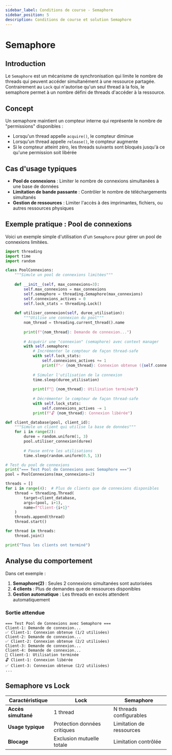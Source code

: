 ```yaml
---
sidebar_label: Conditions de course - Semaphore
sidebar_position: 5
description: Conditions de course et solution Semaphore
---
```


# Semaphore

## Introduction

Le `Semaphore` est un mécanisme de synchronisation qui limite le nombre de
threads qui peuvent accéder simultanément à une ressource partagée.
Contrairement au `Lock` qui n'autorise qu'un seul thread à la fois, le
semaphore permet à un nombre défini de threads d'accéder à la ressource.

## Concept

Un semaphore maintient un compteur interne qui représente le nombre de "permissions" disponibles :
- Lorsqu'un thread appelle `acquire()`, le compteur diminue
- Lorsqu'un thread appelle `release()`, le compteur augmente
- Si le compteur atteint zéro, les threads suivants sont bloqués jusqu'à ce qu'une permission soit libérée

## Cas d'usage typiques

- **Pool de connexions** : Limiter le nombre de connexions simultanées à une base de données
- **Limitation de bande passante** : Contrôler le nombre de téléchargements simultanés
- **Gestion de ressources** : Limiter l'accès à des imprimantes, fichiers, ou autres ressources physiques

## Exemple pratique : Pool de connexions

Voici un exemple simple d'utilisation d'un `Semaphore` pour gérer un pool de
connexions limitées.

```python
import threading
import time
import random

class PoolConnexions:
    """Simule un pool de connexions limitées"""
    
    def __init__(self, max_connexions=3):
        self.max_connexions = max_connexions
        self.semaphore = threading.Semaphore(max_connexions)
        self.connexions_actives = 0
        self.lock_stats = threading.Lock()
    
    def utiliser_connexion(self, duree_utilisation):
        """Utilise une connexion du pool"""
        nom_thread = threading.current_thread().name
        
        print(f"{nom_thread}: Demande de connexion...")
        
        # Acquérir une "connexion" (semaphore) avec context manager
        with self.semaphore:
            # Incrémenter le compteur de façon thread-safe
            with self.lock_stats:
                self.connexions_actives += 1
                print(f"✅ {nom_thread}: Connexion obtenue ({self.connexions_actives}/{self.max_connexions} utilisées)")
            
            # Simuler l'utilisation de la connexion
            time.sleep(duree_utilisation)
            
            print(f"🔄 {nom_thread}: Utilisation terminée")
            
            # Décrémenter le compteur de façon thread-safe
            with self.lock_stats:
                self.connexions_actives -= 1
            print(f"🔓 {nom_thread}: Connexion libérée")

def client_database(pool, client_id):
    """Simule un client qui utilise la base de données"""
    for i in range(2):
        duree = random.uniform(1, 3)
        pool.utiliser_connexion(duree)
        
        # Pause entre les utilisations
        time.sleep(random.uniform(0.5, 1))

# Test du pool de connexions
print("=== Test Pool de Connexions avec Semaphore ===")
pool = PoolConnexions(max_connexions=2)

threads = []
for i in range(4):  # Plus de clients que de connexions disponibles
    thread = threading.Thread(
        target=client_database,
        args=(pool, i+1),
        name=f"Client-{i+1}"
    )
    threads.append(thread)
    thread.start()

for thread in threads:
    thread.join()

print("Tous les clients ont terminé")
```

## Analyse du comportement

Dans cet exemple :

1. **Semaphore(2)** : Seules 2 connexions simultanées sont autorisées
2. **4 clients** : Plus de demandes que de ressources disponibles
3. **Gestion automatique** : Les threads en excès attendent automatiquement

### Sortie attendue

```
=== Test Pool de Connexions avec Semaphore ===
Client-1: Demande de connexion...
✅ Client-1: Connexion obtenue (1/2 utilisées)
Client-2: Demande de connexion...
✅ Client-2: Connexion obtenue (2/2 utilisées)
Client-3: Demande de connexion...
Client-4: Demande de connexion...
🔄 Client-1: Utilisation terminée
🔓 Client-1: Connexion libérée
✅ Client-3: Connexion obtenue (2/2 utilisées)
...
```

## Semaphore vs Lock

| Caractéristique | Lock | Semaphore |
|------------------|------|-----------|
| **Accès simultané** | 1 thread | N threads configurables |
| **Usage typique** | Protection données critiques | Limitation de ressources |
| **Blocage** | Exclusion mutuelle totale | Limitation contrôlée |

